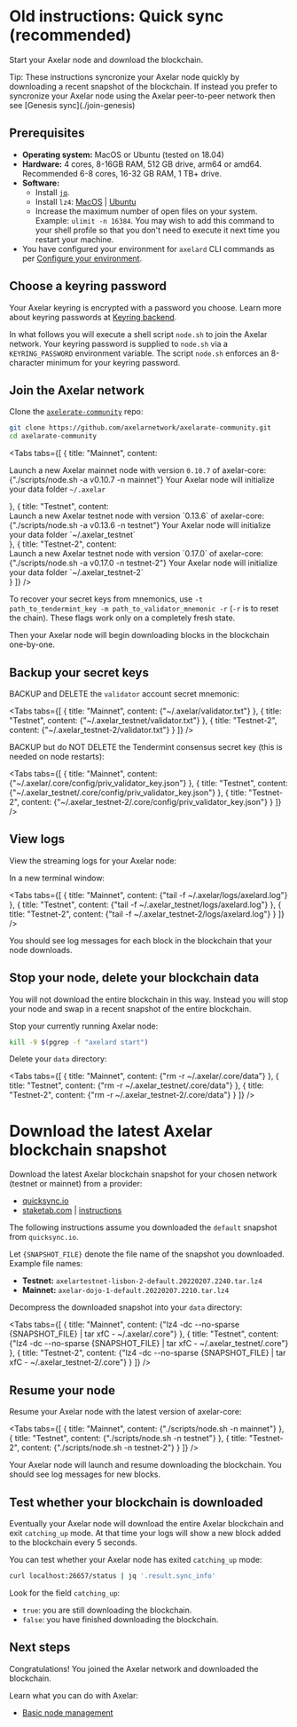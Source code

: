 # Old instructions: Quick sync (recommended)


Start your Axelar node and download the blockchain.

<Callout emoji="💡">
  Tip: These instructions syncronize your Axelar node quickly by downloading a recent snapshot of the blockchain. If instead you prefer to syncronize your Axelar node using the Axelar peer-to-peer network then see [Genesis sync](./join-genesis)
</Callout>

## Prerequisites

- **Operating system:** MacOS or Ubuntu (tested on 18.04)
- **Hardware:** 4 cores, 8-16GB RAM, 512 GB drive, arm64 or amd64. Recommended 6-8 cores, 16-32 GB RAM, 1 TB+ drive.
- **Software:**
  - Install [`jq`](https://stedolan.github.io/jq/download/).
  - Install `lz4`: [MacOS](https://formulae.brew.sh/formula/lz4) | [Ubuntu](https://snapcraft.io/install/lz4/ubuntu)
  - Increase the maximum number of open files on your system. Example: `ulimit -n 16384`. You may wish to add this command to your shell profile so that you don't need to execute it next time you restart your machine.
- You have configured your environment for `axelard` CLI commands as per [Configure your environment](config).

## Choose a keyring password

Your Axelar keyring is encrypted with a password you choose. Learn more about keyring passwords at [Keyring backend](keyring.md).

In what follows you will execute a shell script `node.sh` to join the Axelar network. Your keyring password is supplied to `node.sh` via a `KEYRING_PASSWORD` environment variable. The script `node.sh` enforces an 8-character minimum for your keyring password.

## Join the Axelar network

Clone the [`axelerate-community`](https://github.com/axelarnetwork/axelarate-community) repo:

```bash
git clone https://github.com/axelarnetwork/axelarate-community.git
cd axelarate-community
```

<Tabs tabs={[
{
title: "Mainnet",
content: <div>
Launch a new Axelar mainnet node with version <Markdown>`0.10.7`</Markdown> of axelar-core:
<CodeBlock language="bash">
{"./scripts/node.sh -a v0.10.7 -n mainnet"}
</CodeBlock>
Your Axelar node will initialize your data folder <Markdown>`~/.axelar`</Markdown>

</div>
},
{
title: "Testnet",
content: <div>
Launch a new Axelar testnet node with version <Markdown>`0.13.6`</Markdown> of axelar-core:
<CodeBlock language="bash">
{"./scripts/node.sh -a v0.13.6 -n testnet"}
</CodeBlock>
Your Axelar node will initialize your data folder <Markdown>`~/.axelar_testnet`</Markdown>
</div>
},
{
title: "Testnet-2",
content: <div>
Launch a new Axelar testnet node with version <Markdown>`0.17.0`</Markdown> of axelar-core:
<CodeBlock language="bash">
{"./scripts/node.sh -a v0.17.0 -n testnet-2"}
</CodeBlock>
Your Axelar node will initialize your data folder <Markdown>`~/.axelar_testnet-2`</Markdown>
</div>
}
]} />

To recover your secret keys from mnemonics, use `-t path_to_tendermint_key -m path_to_validator_mnemonic -r` (`-r` is to reset the chain). These flags work only on a completely fresh state.

Then your Axelar node will begin downloading blocks in the blockchain one-by-one.

## Backup your secret keys

BACKUP and DELETE the `validator` account secret mnemonic:

<Tabs tabs={[
{
title: "Mainnet",
content: <CodeBlock>
{"~/.axelar/validator.txt"}
</CodeBlock>
},
{
title: "Testnet",
content: <CodeBlock>
{"~/.axelar_testnet/validator.txt"}
</CodeBlock>
},
{
title: "Testnet-2",
content: <CodeBlock>
{"~/.axelar_testnet-2/validator.txt"}
</CodeBlock>
}
]} />

BACKUP but do NOT DELETE the Tendermint consensus secret key (this is needed on node restarts):

<Tabs tabs={[
{
title: "Mainnet",
content: <CodeBlock>
{"~/.axelar/.core/config/priv_validator_key.json"}
</CodeBlock>
},
{
title: "Testnet",
content: <CodeBlock>
{"~/.axelar_testnet/.core/config/priv_validator_key.json"}
</CodeBlock>
},
{
title: "Testnet-2",
content: <CodeBlock>
{"~/.axelar_testnet-2/.core/config/priv_validator_key.json"}
</CodeBlock>
}
]} />

## View logs

View the streaming logs for your Axelar node:

In a new terminal window:

<Tabs tabs={[
{
title: "Mainnet",
content: <CodeBlock language="bash">
{"tail -f ~/.axelar/logs/axelard.log"}
</CodeBlock>
},
{
title: "Testnet",
content: <CodeBlock language="bash">
{"tail -f ~/.axelar_testnet/logs/axelard.log"}
</CodeBlock>
},
{
title: "Testnet-2",
content: <CodeBlock language="bash">
{"tail -f ~/.axelar_testnet-2/logs/axelard.log"}
</CodeBlock>
}
]} />

You should see log messages for each block in the blockchain that your node downloads.

## Stop your node, delete your blockchain data

You will not download the entire blockchain in this way. Instead you will stop your node and swap in a recent snapshot of the entire blockchain.

Stop your currently running Axelar node:

```bash
kill -9 $(pgrep -f "axelard start")
```

Delete your `data` directory:

<Tabs tabs={[
{
title: "Mainnet",
content: <CodeBlock language="bash">
{"rm -r ~/.axelar/.core/data"}
</CodeBlock>
},
{
title: "Testnet",
content: <CodeBlock language="bash">
{"rm -r ~/.axelar_testnet/.core/data"}
</CodeBlock>
},
{
title: "Testnet-2",
content: <CodeBlock language="bash">
{"rm -r ~/.axelar_testnet-2/.core/data"}
</CodeBlock>
}
]} />

# Download the latest Axelar blockchain snapshot

Download the latest Axelar blockchain snapshot for your chosen network (testnet or mainnet) from a provider:

- [quicksync.io](https://quicksync.io/networks/axelar.html)
- [staketab.com](https://cosmos-snap.staketab.com/axelar/) | [instructions](https://github.com/staketab/nginx-cosmos-snap/blob/main/docs/axelar.md)

The following instructions assume you downloaded the `default` snapshot from `quicksync.io`.

Let `{SNAPSHOT_FILE}` denote the file name of the snapshot you downloaded. Example file names:

- **Testnet:** `axelartestnet-lisbon-2-default.20220207.2240.tar.lz4`
- **Mainnet:** `axelar-dojo-1-default.20220207.2210.tar.lz4`

Decompress the downloaded snapshot into your `data` directory:

<Tabs tabs={[
{
title: "Mainnet",
content: <CodeBlock language="bash">
{"lz4 -dc --no-sparse {SNAPSHOT_FILE} | tar xfC - ~/.axelar/.core"}
</CodeBlock>
},
{
title: "Testnet",
content: <CodeBlock language="bash">
{"lz4 -dc --no-sparse {SNAPSHOT_FILE} | tar xfC - ~/.axelar_testnet/.core"}
</CodeBlock>
},
{
title: "Testnet-2",
content: <CodeBlock language="bash">
{"lz4 -dc --no-sparse {SNAPSHOT_FILE} | tar xfC - ~/.axelar_testnet-2/.core"}
</CodeBlock>
}
]} />

## Resume your node

Resume your Axelar node with the latest version of axelar-core:

<Tabs tabs={[
{
title: "Mainnet",
content: <CodeBlock language="bash">
{"./scripts/node.sh -n mainnet"}
</CodeBlock>
},
{
title: "Testnet",
content: <CodeBlock language="bash">
{"./scripts/node.sh -n testnet"}
</CodeBlock>
},
{
title: "Testnet-2",
content: <CodeBlock language="bash">
{"./scripts/node.sh -n testnet-2"}
</CodeBlock>
}
]} />

Your Axelar node will launch and resume downloading the blockchain. You should see log messages for new blocks.

## Test whether your blockchain is downloaded

Eventually your Axelar node will download the entire Axelar blockchain and exit `catching_up` mode. At that time your logs will show a new block added to the blockchain every 5 seconds.

You can test whether your Axelar node has exited `catching_up` mode:

```bash
curl localhost:26657/status | jq '.result.sync_info'
```

Look for the field `catching_up`:

- `true`: you are still downloading the blockchain.
- `false`: you have finished downloading the blockchain.

## Next steps

Congratulations! You joined the Axelar network and downloaded the blockchain.

Learn what you can do with Axelar:

- [Basic node management](./basic)
